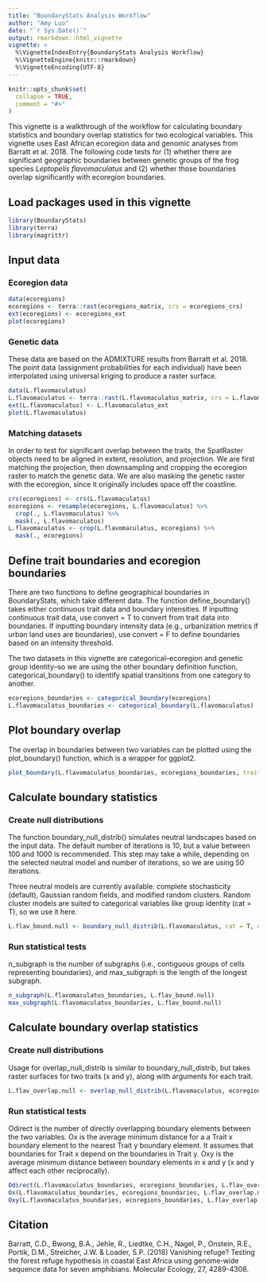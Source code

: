 ```yaml
---
title: "BoundaryStats Analysis Workflow"
author: "Amy Luo"
date: "`r Sys.Date()`"
output: rmarkdown::html_vignette
vignette: >
  %\VignetteIndexEntry{BoundaryStats Analysis Workflow}
  %\VignetteEngine{knitr::rmarkdown}
  %\VignetteEncoding{UTF-8}
---
```


```r
knitr::opts_chunk$set(
  collapse = TRUE,
  comment = "#>"
)
```

This vignette is a walkthrough of the workflow for calculating boundary statistics and boundary overlap statistics for two ecological variables. This vignette uses East African ecoregion data and genomic analyses from Barratt et al. 2018. The following code tests for (1) whether there are significant geographic boundaries between genetic groups of the frog species *Leptopelis flavomaculatus* and (2) whether those boundaries overlap significantly with ecoregion boundaries.

## Load packages used in this vignette
```r
library(BoundaryStats)
library(terra)
library(magrittr)
```

## Input data
### Ecoregion data
``` r
data(ecoregions)
ecoregions <- terra::rast(ecoregions_matrix, crs = ecoregions_crs)
ext(ecoregions) <- ecoregions_ext
plot(ecoregions)
```

### Genetic data

These data are based on the ADMIXTURE results from Barratt et al. 2018. The point data (assignment probabilities for each individual) have been interpolated using universal kriging to produce a raster surface.

```r
data(L.flavomaculatus)
L.flavomaculatus <- terra::rast(L.flavomaculatus_matrix, crs = L.flavomaculatus_crs)
ext(L.flavomaculatus) <- L.flavomaculatus_ext
plot(L.flavomaculatus)
```

### Matching datasets

In order to test for significant overlap between the traits, the SpatRaster objects need to be aligned in extent, resolution, and projection. We are first matching the projection, then downsampling and cropping the ecoregion raster to match the genetic data. We are also masking the genetic raster with the ecoregion, since it originally includes space off the coastline.

```r
crs(ecoregions) <- crs(L.flavomaculatus)
ecoregions <- resample(ecoregions, L.flavomaculatus) %>%
  crop(., L.flavomaculatus) %>%
  mask(., L.flavomaculatus)
L.flavomaculatus <- crop(L.flavomaculatus, ecoregions) %>%
  mask(., ecoregions)
```

## Define trait boundaries and ecoregion boundaries

There are two functions to define geographical boundaries in BoundaryStats, which take different data. The function define_boundary() takes either continuous trait data and boundary intensities. If inputting continuous trait data, use convert = T to convert from trait data into boundaries. If inputting boundary intensity data (e.g., urbanization metrics if urban land uses are boundaries), use convert = F to define boundaries based on an intensity threshold.

The two datasets in this vignette are categorical--ecoregion and genetic group identity--so we are using the other boundary definition function, categorical_boundary() to identify spatial transitions from one category to another.

```r
ecoregions_boundaries <- categorical_boundary(ecoregions)
L.flavomaculatus_boundaries <- categorical_boundary(L.flavomaculatus)
```

## Plot boundary overlap

The overlap in boundaries between two variables can be plotted using the plot_boundary() function, which is a wrapper for ggplot2.

```r
plot_boundary(L.flavomaculatus_boundaries, ecoregions_boundaries, trait_names = c('A. delicatus genetic group', 'Ecoregion'))
```

## Calculate boundary statistics

### Create null distributions

The function boundary_null_distrib() simulates neutral landscapes based on the input data. The default number of iterations is 10, but a value between 100 and 1000 is recommended. This step may take a while, depending on the selected neutral model and number of iterations, so we are using 50 iterations.

Three neutral models are currently available: complete stochasticity (default), Gaussian random fields, and modified random clusters. Random cluster models are suited to categorical variables like group identity (cat = T), so we use it here.

```r
L.flav_bound.null <- boundary_null_distrib(L.flavomaculatus, cat = T, n_iterations = 50, model = 'random_cluster', progress = F)
```

### Run statistical tests

n_subgraph is the number of subgraphs (i.e., contiguous groups of cells representing boundaries), and max_subgraph is the length of the longest subgraph.

```r
n_subgraph(L.flavomaculatus_boundaries, L.flav_bound.null)
max_subgraph(L.flavomaculatus_boundaries, L.flav_bound.null)
```

## Calculate boundary overlap statistics

### Create null distributions

Usage for overlap_null_distrib is similar to boundary_null_distrib, but takes raster surfaces for two traits (x and y), along with arguments for each trait.

```r
L.flav_overlap.null <- overlap_null_distrib(L.flavomaculatus, ecoregions, rand_both = F, x_cat = T, n_iterations = 50, x_model = 'random_cluster', progress = F)
```

### Run statistical tests

Odirect is the number of directly overlapping boundary elements between the two variables. Ox is the average minimum distance for a a Trait x boundary element to the nearest Trait y boundary element. It assumes that boundaries for Trait x depend on the boundaries in Trait y. Oxy is the average minimum distance between boundary elements in x and y (x and y affect each other reciprocally).

```r
Odirect(L.flavomaculatus_boundaries, ecoregions_boundaries, L.flav_overlap.null)
Ox(L.flavomaculatus_boundaries, ecoregions_boundaries, L.flav_overlap.null)
Oxy(L.flavomaculatus_boundaries, ecoregions_boundaries, L.flav_overlap.null)
```

## Citation
Barratt, C.D., Bwong, B.A., Jehle, R., Liedtke, C.H., Nagel, P., Onstein, R.E., Portik, D.M., Streicher, J.W. & Loader, S.P. (2018) Vanishing refuge? Testing the forest refuge hypothesis in coastal East Africa using genome‐wide sequence data for seven amphibians. Molecular Ecology, 27, 4289-4308.